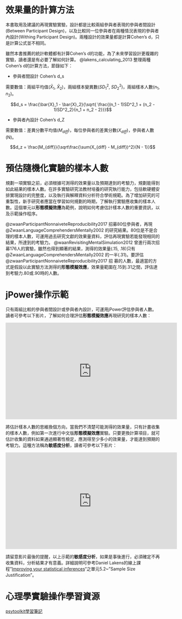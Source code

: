 # 效果量的計算方法 {#effectsize}

本書取用及建議的再現實驗實驗，設計都是比較兩組參與者表現的參與者間設計(Between Participant Design)，以及比較同一位參與者在兩種情況表現的參與者內設計(Withing Participant Design)。兩種設計的效果量都是計算Cohen's d，只是計算公式並不相同。

雖然本書推薦的統計軟體都有計算Cohen's d的功能，為了未來學習設計更複雜的實驗，讀者還是有必要了解如何計算。 @lakens_calculating_2013 整理兩種Cohen's d的計算方法，節錄如下：

- 參與者間設計 Cohen's d_s

需要數值：兩組平均值($\bar{X}_1$, $\bar{X}_2$)，兩組樣本變異數($SD^2_1$, $SD^2_2$)，兩組樣本人數($n_1$, $n_2$)。

$$d_s = \frac{\bar{X}_1 - \bar{X}_2}{\sqrt{ \frac{(n_1 - 1)SD^2_1 + (n_2 - 1)SD^2_2}{n_1 + n_2 - 2}}}$$


- 參與者內設計 Cohen's d_Z

需要數值：差異分數平均值($M_{diff}$)，每位參與者的差異分數($X_{diff}$)，參與者人數(N)。

$$d_z = \frac{M_{diff}}{\sqrt\frac{\sum(X_{diff} - M_{diff})^2}{N - 1}}$$

# 預估隨機化實驗的樣本人數 {#sampling}

規劃一項實驗之前，必須根據可測得的效果量以及預期達到的考驗力，規劃能得到如此結果的樣本人數。在許多實驗研究法教材培養的研究執行能力，包括軟硬體安排實現設計的完整度，以及執行與解釋資料分析符合學術規範。為了增加研究的可重製性，新手研究者應當在學習如何規劃的時期，了解執行實驗應收集的樣本人數。這個單元以**形態模擬效應**為範例，說明如何考慮估計樣本人數的重要資訊，以及示範操作程序。

@zwaanParticipantNonnaiveteReproducibility2017 招募80位參與者，再現 @ZwaanLanguageComprehendersMentally2002 的研究結果。80位是不是合理的樣本人數，可運用過去研究文獻的效果量資料，評估再現實驗若能發現相同的結果，所達到的考驗力。 @waanRevisitingMentalSimulation2012 曾進行兩次招募176人的實驗，雖然也得到顯著的結果，測得的效果量(.15, .18)只有 @ZwaanLanguageComprehendersMentally2002 的一半(.31)。要評估 @zwaanParticipantNonnaiveteReproducibility2017 招 募的人數，最適當的方式是假設以此實驗方法測得的**形態模擬效應**，效果量範圍在.15到.31之間，評估達到考驗力.80或.90時的人數。


# jPower操作示範 {#power-estimation}

只有兩組比較的參與者間設計或參與者內設計，可運用jPower評估參與者人數。讀者可參考以下影片，了解如何合理評估**形態模擬效應**再現研究的樣本人數：

<iframe width="560" height="315" src="https://www.youtube-nocookie.com/embed/CJwvc9C3Cw4" frameborder="0" allow="accelerometer; autoplay; encrypted-media; gyroscope; picture-in-picture" allowfullscreen></iframe>

將估計樣本人數的思維換個方向，當我們不清楚可能測得的效果量，只有計畫收集的樣本人數，例如第一次進行中文版**形態模擬效應**實驗。只要更換計算項目，就可估計收集的資料如果通過顯著性檢定，應測得至少多小的效果量，才能達到預期的考驗力。這種方法稱為**敏感度分析**，讀者可參考以下影片：

<iframe width="560" height="315" src="https://www.youtube-nocookie.com/embed/NsOO5w_1peo" frameborder="0" allow="accelerometer; autoplay; encrypted-media; gyroscope; picture-in-picture" allowfullscreen></iframe>

請留意影片最後的提醒，以上示範的**敏感度分析**，如果是事後進行，必須確定不再收集資料，分析結果才有意義。詳細說明可參考Daniel Lakens的線上課程"[Improving your statistical inferences](https://zh-tw.coursera.org/learn/statistical-inferences)"之單元5.2~"Sample Size Justification"。


# 心理學實驗操作學習資源 {#learning-resource}

[psytoolkit學習筆記](https://hackmd.io/s/S1WIz64IE)